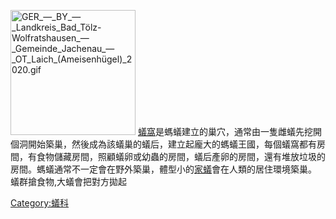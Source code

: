 {{unreferenced|time=2016-11-29T00:26:45+00:00}}
[[File:GER_—_BY_—_Landkreis_Bad_Tölz-Wolfratshausen_—_Gemeinde_Jachenau_—_OT_Laich_(Ameisenhügel)_2020.gif|200px]]
[[蟻窩|蟻窩]]是螞蟻建立的巢穴，通常由一隻雌蟻先挖開個洞開始築巢，然後成為該蟻巢的蟻后，建立起龐大的螞蟻王國，每個蟻窩都有房間，有食物儲藏房間，照顧蟻卵或幼蟲的房間，蟻后產卵的房間，還有堆放垃圾的房間。螞蟻通常不一定會在野外築巢，體型小的[[家蟻|家蟻]]會在人類的居住環境築巢。
[[Category:蟻科|Category:蟻科]]
蟻群搶食物,大蟻會把對方拋起